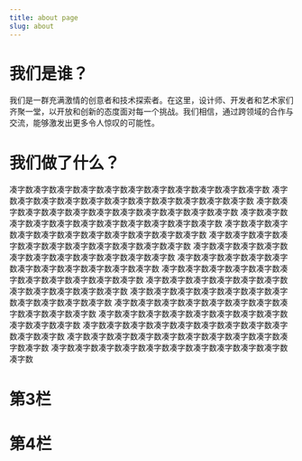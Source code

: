 ```yaml
---
title: about page
slug: about
---
```


# 我们是谁？

<AboutImageLayout>
我们是一群充满激情的创意者和技术探索者。在这里，设计师、开发者和艺术家们齐聚一堂，以开放和创新的态度面对每一个挑战。我们相信，通过跨领域的合作与交流，能够激发出更多令人惊叹的可能性。
</AboutImageLayout>

# 我们做了什么？

凑字数凑字数凑字数凑字数凑字数凑字数凑字数凑字数凑字数凑字数凑字数
凑字数凑字数凑字数凑字数凑字数凑字数凑字数凑字数凑字数凑字数凑字数
凑字数凑字数凑字数凑字数凑字数凑字数凑字数凑字数凑字数凑字数凑字数
凑字数凑字数凑字数凑字数凑字数凑字数凑字数凑字数凑字数凑字数凑字数
凑字数凑字数凑字数凑字数凑字数凑字数凑字数凑字数凑字数凑字数凑字数
凑字数凑字数凑字数凑字数凑字数凑字数凑字数凑字数凑字数凑字数凑字数
凑字数凑字数凑字数凑字数凑字数凑字数凑字数凑字数凑字数凑字数凑字数
凑字数凑字数凑字数凑字数凑字数凑字数凑字数凑字数凑字数凑字数凑字数
凑字数凑字数凑字数凑字数凑字数凑字数凑字数凑字数凑字数凑字数凑字数
凑字数凑字数凑字数凑字数凑字数凑字数凑字数凑字数凑字数凑字数凑字数
凑字数凑字数凑字数凑字数凑字数凑字数凑字数凑字数凑字数凑字数凑字数
凑字数凑字数凑字数凑字数凑字数凑字数凑字数凑字数凑字数凑字数凑字数
凑字数凑字数凑字数凑字数凑字数凑字数凑字数凑字数凑字数凑字数凑字数
凑字数凑字数凑字数凑字数凑字数凑字数凑字数凑字数凑字数凑字数凑字数
凑字数凑字数凑字数凑字数凑字数凑字数凑字数凑字数凑字数凑字数凑字数
凑字数凑字数凑字数凑字数凑字数凑字数凑字数凑字数凑字数凑字数凑字数

# 第3栏
# 第4栏

